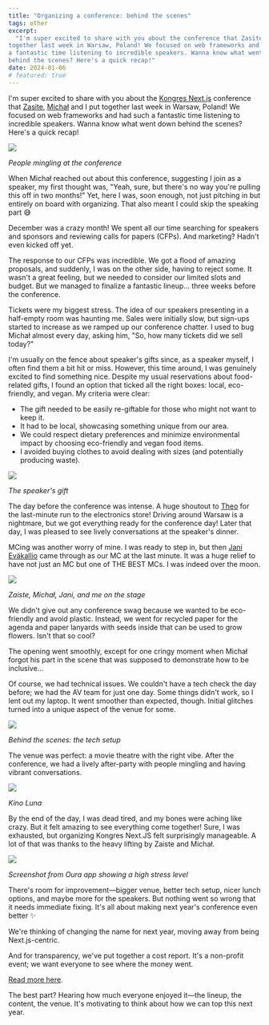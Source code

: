 ```yaml
---
title: "Organizing a conference: behind the scenes"
tags: other
excerpt:
  "I'm super excited to share with you about the conference that Zasite and I put
together last week in Warsaw, Poland! We focused on web frameworks and had such
a fantastic time listening to incredible speakers. Wanna know what went down
behind the scenes? Here's a quick recap!"
date: 2024-01-06
# featured: true
---
```


I'm super excited to share with you about the
[Kongres Next.js](https://kongresnextjs.pl/) conference that
[Zasite](https://twitter.com/zaiste), [Michał](https://twitter.com/MMiszy) and I
put together last week in Warsaw, Poland! We focused on web frameworks and had
such a fantastic time listening to incredible speakers. Wanna know what went
down behind the scenes? Here's a quick recap!

![](/content/kongres/ppl.jpg)

<i class="description">
  <p>People mingling at the conference</p>
</i>

When Michał reached out about this conference, suggesting I join as a speaker,
my first thought was, "Yeah, sure, but there's no way you're pulling this off in
two months!" Yet, here I was, soon enough, not just pitching in but entirely on
board with organizing. That also meant I could skip the speaking part 😅

December was a crazy month! We spent all our time searching for speakers and
sponsors and reviewing calls for papers (CFPs). And marketing? Hadn't even
kicked off yet.

The response to our CFPs was incredible. We got a flood of amazing proposals,
and suddenly, I was on the other side, having to reject some. It wasn't a great
feeling, but we needed to consider our limited slots and budget. But we managed
to finalize a fantastic lineup... three weeks before the conference.

Tickets were my biggest stress. The idea of our speakers presenting in a
half-empty room was haunting me. Sales were initially slow, but sign-ups started
to increase as we ramped up our conference chatter. I used to bug Michał almost
every day, asking him, "So, how many tickets did we sell today?"

I'm usually on the fence about speaker's gifts since, as a speaker myself, I
often find them a bit hit or miss. However, this time around, I was genuinely
excited to find something nice. Despite my usual reservations about food-related
gifts, I found an option that ticked all the right boxes: local, eco-friendly,
and vegan. My criteria were clear:

- The gift needed to be easily re-giftable for those who might not want to keep
  it.
- It had to be local, showcasing something unique from our area.
- We could respect dietary preferences and minimize environmental impact by
  choosing eco-friendly and vegan food items.
- I avoided buying clothes to avoid dealing with sizes (and potentially
  producing waste).

![](/content/kongres/gift.jpg)

<i class="description">
  <p>The speaker's gift</p>
</i>

The day before the conference was intense. A huge shoutout to
[Theo](https://twitter.com/vorillaz) for the last-minute run to the electronics
store! Driving around Warsaw is a nightmare, but we got everything ready for the
conference day! Later that day, I was pleased to see lively conversations at the
speaker's dinner.

MCing was another worry of mine. I was ready to step in, but then
[Jani Eväkallio](https://twitter.com/jevakallio) came through as our MC at the
last minute. It was a huge relief to have not just an MC but one of THE BEST
MCs. I was indeed over the moon.

![](/content/kongres/wejani.jpg)

<i class="description">
  <p>Zaiste, Michał, Jani, and me on the stage</p>
</i>

We didn't give out any conference swag because we wanted to be eco-friendly and
avoid plastic. Instead, we went for recycled paper for the agenda and paper
lanyards with seeds inside that can be used to grow flowers. Isn't that so cool?

The opening went smoothly, except for one cringy moment when Michał forgot his
part in the scene that was supposed to demonstrate how to be inclusive...

Of course, we had technical issues. We couldn't have a tech check the day
before; we had the AV team for just one day. Some things didn't work, so I lent
out my laptop. It went smoother than expected, though. Initial glitches turned
into a unique aspect of the venue for some.

![](/content/kongres/behind.jpg)

<i class="description">
  <p>Behind the scenes: the tech setup</p>
</i>

The venue was perfect: a movie theatre with the right vibe. After the
conference, we had a lively after-party with people mingling and having vibrant
conversations.

![](/content/kongres/venue.jpg)

<i class="description">
  <p>Kino Luna</p>
</i>

By the end of the day, I was dead tired, and my bones were aching like crazy.
But it felt amazing to see everything come together! Sure, I was exhausted, but
organizing Kongres Next.JS felt surprisingly manageable. A lot of that was
thanks to the heavy lifting by Zaiste and Michał.

![](/content/kongres/stress.jpg)

<i class="description">
  <p>Screenshot from Oura app showing a high stress level</p>
</i>

There's room for improvement—bigger venue, better tech setup, nicer lunch
options, and maybe more for the speakers. But nothing went so wrong that it
needs immediate fixing. It's all about making next year's conference even better
✨

We're thinking of changing the name for next year, moving away from being
Next.js-centric.

And for transparency, we've put together a cost report. It's a non-profit event;
we want everyone to see where the money went.

[Read more here](https://gist.github.com/mmiszy/f6328d4ce2074d27c499fcebc25a549b).

The best part? Hearing how much everyone enjoyed it—the lineup, the content, the
venue. It's motivating to think about how we can top this next year.
